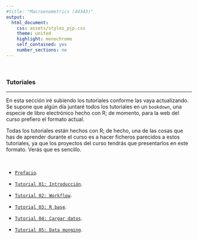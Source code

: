 ```yaml
---
#title: "Macroenometrics (44343)"
output:
  html_document:
    css: assets/styles_pjp.css
    theme: united
    highlight: monochrome 
    self_contained: yes
    number_sections: no
---
```


<br>

### Tutoriales

-------------------

En esta sección iré subiendo los tutoriales conforme las vaya actualizando. Se supone que algún día juntaré todos los tutoriales en un `bookdown`, una especie de libro electrónico hecho con R; de momento, para la web del curso prefiero el formato actual.

Todas los tutoriales están hechos con R; de hecho, una de las cosas que has de aprender durante el curso es a hacer ficheros parecidos a estos tutoriales, ya que los proyectos del curso tendrás que presentarlos en este formato. Verás que es sencillo.

<br>

- [`Prefacio`](./tutoriales/tt_00_prefacio.html){target="_blank"}. 


- [`Tutorial 01: Introducción`](./tutoriales/tt_01_introduccion.html){target="_blank"}. 


- [`Tutorial 02: Workflow`](./tutoriales/tt_02_primeros-pasos-con-R.html){target="_blank"}. 


- [`Tutorial 03: R base`](./tutoriales/tt_03_R-base.html){target="_blank"}. 


- [`Tutorial 04: Cargar datos`](./tutoriales/tt_04_cargar_datos.html){target="_blank"}. 
- [`Tutorial 05: Data munging`](./tutoriales/tt_05_data-munging.html){target="_blank"}. 


<br><br>
